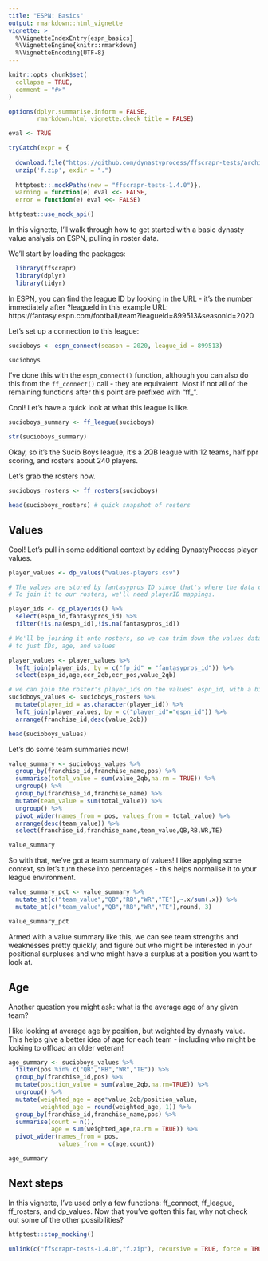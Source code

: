 ---
title: "ESPN: Basics"
output: rmarkdown::html_vignette
vignette: >
  %\VignetteIndexEntry{espn_basics}
  %\VignetteEngine{knitr::rmarkdown}
  %\VignetteEncoding{UTF-8}
---

```{r, include = FALSE}
knitr::opts_chunk$set(
  collapse = TRUE,
  comment = "#>"
)

options(dplyr.summarise.inform = FALSE,
        rmarkdown.html_vignette.check_title = FALSE)

eval <- TRUE

tryCatch(expr = {
  
  download.file("https://github.com/dynastyprocess/ffscrapr-tests/archive/1.4.0.zip","f.zip")
  unzip('f.zip', exdir = ".")
  
  httptest::.mockPaths(new = "ffscrapr-tests-1.4.0")},
  warning = function(e) eval <<- FALSE,
  error = function(e) eval <<- FALSE)

httptest::use_mock_api()
```

In this vignette, I'll walk through how to get started with a basic dynasty value analysis on ESPN, pulling in roster data.

We'll start by loading the packages:

```{r setup, message=FALSE, eval = eval}
  library(ffscrapr)
  library(dplyr)
  library(tidyr)
```

In ESPN, you can find the league ID by looking in the URL - it's the number immediately after ?leagueId in this example URL: https://fantasy.espn.com/football/team?leagueId=899513&seasonId=2020

Let's set up a connection to this league: 

```{r eval = eval}
sucioboys <- espn_connect(season = 2020, league_id = 899513)

sucioboys
```

I've done this with the `espn_connect()` function, although you can also do this from the `ff_connect()` call - they are equivalent. Most if not all of the remaining functions after this point are prefixed with "ff_".

Cool! Let's have a quick look at what this league is like.

```{r eval = eval}
sucioboys_summary <- ff_league(sucioboys)

str(sucioboys_summary)
```

Okay, so it's the Sucio Boys league, it's a 2QB league with 12 teams, half ppr scoring, and rosters about 240 players. 

Let's grab the rosters now. 

```{r eval = eval}
sucioboys_rosters <- ff_rosters(sucioboys)

head(sucioboys_rosters) # quick snapshot of rosters
```

## Values

Cool! Let's pull in some additional context by adding DynastyProcess player values. 

```{r eval = eval}
player_values <- dp_values("values-players.csv")

# The values are stored by fantasypros ID since that's where the data comes from. 
# To join it to our rosters, we'll need playerID mappings.

player_ids <- dp_playerids() %>% 
  select(espn_id,fantasypros_id) %>% 
  filter(!is.na(espn_id),!is.na(fantasypros_id))

# We'll be joining it onto rosters, so we can trim down the values dataframe
# to just IDs, age, and values

player_values <- player_values %>% 
  left_join(player_ids, by = c("fp_id" = "fantasypros_id")) %>% 
  select(espn_id,age,ecr_2qb,ecr_pos,value_2qb)

# we can join the roster's player_ids on the values' espn_id, with a bit of a type conversion first
sucioboys_values <- sucioboys_rosters %>% 
  mutate(player_id = as.character(player_id)) %>% 
  left_join(player_values, by = c("player_id"="espn_id")) %>% 
  arrange(franchise_id,desc(value_2qb))

head(sucioboys_values)
```

Let's do some team summaries now!

```{r eval = eval}
value_summary <- sucioboys_values %>% 
  group_by(franchise_id,franchise_name,pos) %>% 
  summarise(total_value = sum(value_2qb,na.rm = TRUE)) %>%
  ungroup() %>% 
  group_by(franchise_id,franchise_name) %>% 
  mutate(team_value = sum(total_value)) %>% 
  ungroup() %>% 
  pivot_wider(names_from = pos, values_from = total_value) %>% 
  arrange(desc(team_value)) %>% 
  select(franchise_id,franchise_name,team_value,QB,RB,WR,TE)

value_summary
```

So with that, we've got a team summary of values! I like applying some context, so let's turn these into percentages - this helps normalise it to your league environment.

```{r eval = eval}
value_summary_pct <- value_summary %>% 
  mutate_at(c("team_value","QB","RB","WR","TE"),~.x/sum(.x)) %>% 
  mutate_at(c("team_value","QB","RB","WR","TE"),round, 3)

value_summary_pct
```

Armed with a value summary like this, we can see team strengths and weaknesses pretty quickly, and figure out who might be interested in your positional surpluses and who might have a surplus at a position you want to look at.

## Age
Another question you might ask: what is the average age of any given team?

I like looking at average age by position, but weighted by dynasty value. This helps give a better idea of age for each team - including who might be looking to offload an older veteran!

```{r eval = eval}
age_summary <- sucioboys_values %>% 
  filter(pos %in% c("QB","RB","WR","TE")) %>% 
  group_by(franchise_id,pos) %>% 
  mutate(position_value = sum(value_2qb,na.rm=TRUE)) %>% 
  ungroup() %>% 
  mutate(weighted_age = age*value_2qb/position_value,
         weighted_age = round(weighted_age, 1)) %>% 
  group_by(franchise_id,franchise_name,pos) %>% 
  summarise(count = n(),
            age = sum(weighted_age,na.rm = TRUE)) %>% 
  pivot_wider(names_from = pos,
              values_from = c(age,count))

age_summary
```

## Next steps

In this vignette, I've used only a few functions: ff_connect, ff_league, ff_rosters, and dp_values. Now that you've gotten this far, why not check out some of the other possibilities?

```{r include = FALSE}
httptest::stop_mocking()

unlink(c("ffscrapr-tests-1.4.0","f.zip"), recursive = TRUE, force = TRUE)
```


